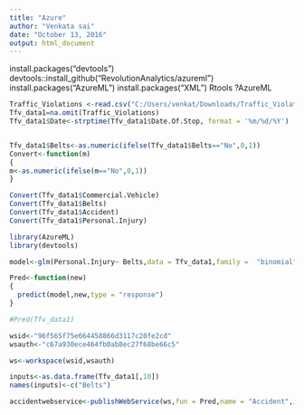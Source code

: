 ---
title: "Azure"
author: "Venkata sai"
date: "October 13, 2016"
output: html_document
---
install.packages("devtools")
devtools::install_github("RevolutionAnalytics/azureml")
install.packages("AzureML")
install.packages("XML")
Rtools
?AzureML
```{r}

Traffic_Violations <-read.csv("C:/Users/venkat/Downloads/Traffic_Violations.csv")
Tfv_data1=na.omit(Traffic_Violations)
Tfv_data1$Date<-strptime(Tfv_data1$Date.Of.Stop, format = '%m/%d/%Y')


Tfv_data1$Belts<-as.numeric(ifelse(Tfv_data1$Belts=="No",0,1))
Convert<-function(m)
{
m<-as.numeric(ifelse(m=="No",0,1))
}

Convert(Tfv_data1$Commercial.Vehicle)
Convert(Tfv_data1$Belts)
Convert(Tfv_data1$Accident)
Convert(Tfv_data1$Personal.Injury)

library(AzureML)
library(devtools)

model<-glm(Personal.Injury~ Belts,data = Tfv_data1,family =  "binomial")

Pred<-function(new)
{
  predict(model,new,type = "response")
}

#Pred(Tfv_data1)

wsid<-"96f565f75e664458866d3117c20fe2cd"
wsauth<-"c67a930ece464fb0ab8ec27f68be66c5"

ws<-workspace(wsid,wsauth)

inputs<-as.data.frame(Tfv_data1[,10])
names(inputs)<-c("Belts")

accidentwebservice<-publishWebService(ws,fun = Pred,name = "Accident",inputSchema = inputs)


```
